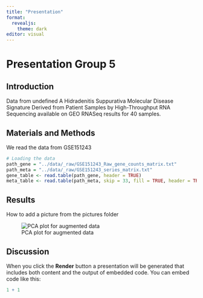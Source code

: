 ```yaml
---
title: "Presentation"
format: 
  revealjs: 
    theme: dark
editor: visual
---
```


# Presentation Group 5

## Introduction

Data from undefined A Hidradenitis Suppurativa Molecular Disease Signature Derived from Patient Samples by High-Throughput RNA Sequencing available on GEO 
RNASeq results for 40 samples.


## Materials and Methods

We read the data from GSE151243

``` .r
# Loading the data
path_gene = "../data/_raw/GSE151243_Raw_gene_counts_matrix.txt"
path_meta = "../data/_raw/GSE151243_series_matrix.txt"
gene_table <- read.table(path_gene, header = TRUE)
meta_table <- read.table(path_meta, skip = 33, fill = TRUE, header = TRUE)
```

## Results

How to add a picture from the pictures folder

![PCA plot for augmented data](../pictures/PCA_score.png)

## Discussion

When you click the **Render** button a presentation will be generated that includes both content and the output of embedded code. You can embed code like this:

```r
1 + 1
```

